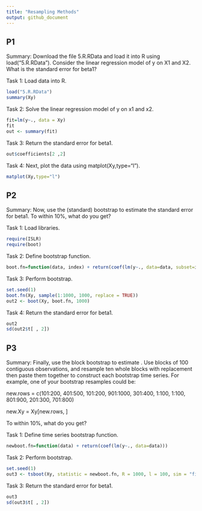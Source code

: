 ---
title: "Resampling Methods"
output: github_document
---


## P1

Summary: Download the file 5.R.RData and load it into R using load("5.R.RData"). Consider the linear regression model of y on X1 and X2. What is the standard error for beta1?


Task 1: Load data into R.

```{r}
load("5.R.RData")
summary(Xy)
```


Task 2: Solve the linear regression model of y on x1 and x2.

```{r}
fit=lm(y~., data = Xy)
fit
out <- summary(fit)
```


Task 3: Return the standard error for beta1.

```{r}
out$coefficients[2 ,2]
```


Task 4: Next, plot the data using matplot(Xy,type="l").

```{r}
matplot(Xy,type="l")
```


## P2

Summary: Now, use the (standard) bootstrap to estimate the standard error for beta1. To within 10%, what do you get?


Task 1: Load libraries.

```{r}
require(ISLR)
require(boot)
```


Task 2: Define bootstrap function.


```{r}
boot.fn=function(data, index) + return(coef(lm(y~., data=data, subset=index)))
```


Task 3: Perform bootstrap.

```{r}
set.seed(1)
boot.fn(Xy, sample(1:1000, 1000, replace = TRUE))
out2 <- boot(Xy, boot.fn, 1000)
```


Task 4: Return the standard error for beta1.

```{r}
out2
sd(out2$t[ , 2])
```


## P3

Summary: Finally, use the block bootstrap to estimate . Use blocks of 100 contiguous observations, and resample ten whole blocks with replacement then paste them together to construct each bootstrap time series. For example, one of your bootstrap resamples could be:

  new.rows = c(101:200, 401:500, 101:200, 901:1000, 301:400, 1:100, 1:100, 801:900, 201:300, 701:800)

  new.Xy = Xy[new.rows, ]

To within 10%, what do you get?


Task 1: Define time series bootstrap function.

```{r}
newboot.fn=function(data) + return(coef(lm(y~., data=data)))
```


Task 2: Perform bootstrap.

```{r}
set.seed(1)
out3 <- tsboot(Xy, statistic = newboot.fn, R = 1000, l = 100, sim = "fixed")
```


Task 3: Return the standard error for beta1.

```{r}
out3
sd(out3$t[ , 2])
```